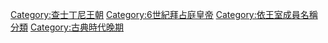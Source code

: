 {{Commonscat|Iustinianus I}}

[[Category:查士丁尼王朝|Category:查士丁尼王朝]]
[[Category:6世紀拜占庭皇帝|Category:6世紀拜占庭皇帝]]
[[Category:依王室成員名稱分類|Category:依王室成員名稱分類]]
[[Category:古典時代晚期|Category:古典時代晚期]]